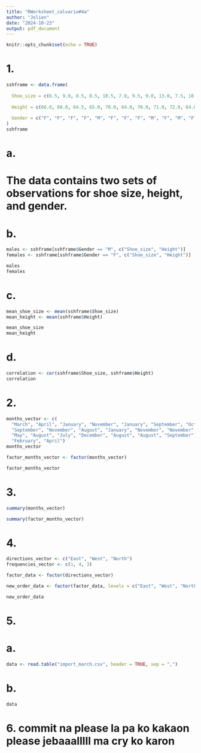 ```yaml
---
title: "RWorksheet_calvario#4a"
author: "Jolien"
date: "2024-10-23"
output: pdf_document
---
```


```r
knitr::opts_chunk$set(echo = TRUE)
```

# 1.

```r
sshframe <- data.frame(
  
  Shoe_size = c(6.5, 9.0, 8.5, 8.5, 10.5, 7.0, 9.5, 9.0, 13.0, 7.5, 10.5, 8.5, 12.0,               10.5,13.0, 11.5, 8.5, 5.0, 10.0, 6.5, 7.5, 8.5, 10.5, 8.5, 10.5, 11.0, 9.0,  13.0),
  
  Height = c(66.0, 68.0, 64.5, 65.0, 70.0, 64.0, 70.0, 71.0, 72.0, 64.0, 74.5, 67.0,               71.0, 71.0, 77.0, 72.0, 59.0, 62.0, 72.0, 66.0, 64.0, 67.0, 73.0, 69.0, 72.0, 70.0, 69.0, 70.0),
  
  Gender = c("F", "F", "F", "F", "M", "F", "F", "F", "M", "F", "M", "F", "M", "M", "M", "M", "F", "F", "M", "F", "F", "M", "M", "F", "M", "M", "M", "M")
)
sshframe
```

# a.
# The data contains two sets of observations for shoe size, height, and gender.

# b.

```r
males <- sshframe[sshframe$Gender == "M", c("Shoe_size", "Height")]
females <- sshframe[sshframe$Gender == "F", c("Shoe_size", "Height")]

males
females
```

# c.

```r
mean_shoe_size <- mean(sshframe$Shoe_size)
mean_height <- mean(sshframe$Height)

mean_shoe_size
mean_height
```

# d.

```r
correlation <- cor(sshframe$Shoe_size, sshframe$Height)
correlation
```

# 2.

```r
months_vector <- c(
  "March", "April", "January", "November", "January", "September", "October", 
  "September", "November", "August", "January", "November", "November", "February", 
  "May", "August", "July", "December", "August", "August", "September", "November", 
  "February", "April")
months_vector

factor_months_vector <- factor(months_vector)

factor_months_vector
```

# 3.

```r
summary(months_vector)

summary(factor_months_vector)
```

# 4.

```r
directions_vector <- c("East", "West", "North")
frequencies_vector <- c(1, 4, 3)

factor_data <- factor(directions_vector)

new_order_data <- factor(factor_data, levels = c("East", "West", "North"))

new_order_data
```

# 5.
# a.
```r
data <- read.table("import_march.csv", header = TRUE, sep = ",")
```

# b.
```r
data
```
# 6. commit na please la pa ko kakaon please jebaaalllll ma cry ko karon